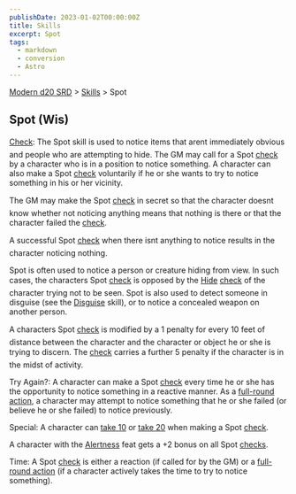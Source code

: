 ```yaml
---
publishDate: 2023-01-02T00:00:00Z
title: Skills
excerpt: Spot
tags:
  - markdown
  - conversion
  - Astro
---
```


[Modern d20 SRD](/#modernD20) > [Skills](modern-d20-srd-skills-index) > Spot

## Spot (Wis)

[Check](modern-d20-srd-skills-skill-basics-php#skill-check-index): The Spot skill is used to notice items that arent immediately obvious and people who are attempting to hide. The GM may call for a Spot [check](modern-d20-srd-skills-skill-basics-php#skill-check-index) by a character who is in a position to notice something. A character can also make a Spot [check](modern-d20-srd-skills-skill-basics-php#skill-check-index) voluntarily if he or she wants to try to notice something in his or her vicinity.

The GM may make the Spot [check](modern-d20-srd-skills-skill-basics-php#skill-check-index) in secret so that the character doesnt know whether not noticing anything means that nothing is there or that the character failed the [check](modern-d20-srd-skills-skill-basics-php#skill-check-index).

A successful Spot [check](modern-d20-srd-skills-skill-basics-php#skill-check-index) when there isnt anything to notice results in the character noticing nothing.

Spot is often used to notice a person or creature hiding from view. In such cases, the characters Spot [check](modern-d20-srd-skills-skill-basics-php#skill-check-index) is opposed by the [Hide](modern-d20-srd-skills-hide) [check](modern-d20-srd-skills-skill-basics-php#skill-check-index) of the character trying not to be seen. Spot is also used to detect someone in disguise (see the [Disguise](modern-d20-srd-skills-disguise) skill), or to notice a concealed weapon on another person.

A characters Spot [check](modern-d20-srd-skills-skill-basics-php#skill-check-index) is modified by a 1 penalty for every 10 feet of distance between the character and the character or object he or she is trying to discern. The [check](modern-d20-srd-skills-skill-basics-php#skill-check-index) carries a further 5 penalty if the character is in the midst of activity.

Try Again?: A character can make a Spot [check](modern-d20-srd-skills-skill-basics-php#skill-check-index) every time he or she has the opportunity to notice something in a reactive manner. As a [full-round action](modern-d20-srd-combat-full-round-actions), a character may attempt to notice something that he or she failed (or believe he or she failed) to notice previously.

Special: A character can [take 10](modern-d20-srd-skills-skill-basics-php#take10-index) or [take 20](modern-d20-srd-skills-skill-basics-php#take20-index) when making a Spot [check](modern-d20-srd-skills-skill-basics-php#skill-check-index).

A character with the [Alertness](modern-d20-srd-feats-alertness) feat gets a +2 bonus on all Spot [checks](modern-d20-srd-skills-skill-basics-php#skill-check-index).

Time: A Spot [check](modern-d20-srd-skills-skill-basics-php#skill-check-index) is either a reaction (if called for by the GM) or a [full-round action](modern-d20-srd-combat-full-round-actions) (if a character actively takes the time to try to notice something).
